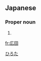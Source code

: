 ==Japanese==
{{ja-kanjitab|広|田}}

===Proper noun===
{{ja-pos|proper|ひろた}}

# {{surname|lang=ja}}

[[Category:Japanese surnames|ひろた]]

[[fr:広田]]